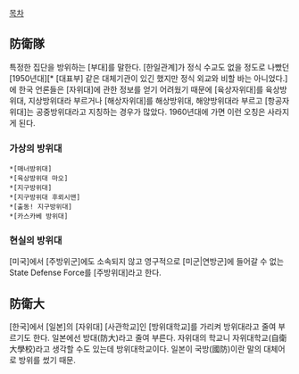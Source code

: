 [[목차]]
== 防衛隊 ==
특정한 집단을 방위하는 [부대]를 말한다. [한일관계]가 정식 수교도 없을 정도로 나빴던 [1950년대][* [대표부] 같은 대체기관이 있긴 했지만 정식 외교와 비할 바는 아니었다.]에 한국 언론들은 [자위대]에 관한 정보를 얻기 어려웠기 때문에 [육상자위대]를 육상방위대, 지상방위대라 부르거나 [해상자위대]를 해상방위대, 해양방위대라 부르고 [항공자위대]는 공중방위대라고 지칭하는 경우가 많았다. 1960년대에 가면 이런 오칭은 사라지게 된다.
=== 가상의 방위대 ===
 *[매너방위대]
 *[육상방위대 마오]
 *[지구방위대]
 *[지구방위대 후뢰시맨]
 *[출동! 지구방위대]
 *[카스카베 방위대]
=== 현실의 방위대 ===
[미국]에서 [주방위군]에도 소속되지 않고 영구적으로 [미군|연방군]에 들어갈 수 없는 State Defense Force를 [주방위대]라고 한다.
== 防衛大 ==
[한국]에서 [일본]의 [자위대] [사관학교]인 [방위대학교]를 가리켜 방위대라고 줄여 부르기도 한다. 일본에선 방대(防大)라고 줄여 부른다. 자위대의 학교니 자위대학교(自衛大學校)라고 생각할 수도 있는데 방위대학교이다. 일본이 국방(國防)이란 말의 대체어로 방위를 썼기 때문.
